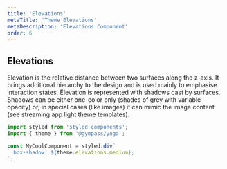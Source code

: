 ```yaml
---
title: 'Elevations'
metaTitle: 'Theme Elevations'
metaDescription: 'Elevations Component'
order: 6
---
```


## Elevations

Elevation is the relative distance between two surfaces along the z-axis.
It brings additional hierarchy to the design and is used mainly to emphasise
interaction states. Elevation is represented with shadows cast by surfaces.
Shadows can be either one-color only (shades of grey with variable opacity) or,
in special cases (like images) it can mimic the image content (see streaming
app light theme templates).

```javascript type=highlight
import styled from 'styled-components';
import { theme } from '@gympass/yoga';

const MyCoolComponent = styled.div`
  box-shadow: ${theme.elevations.medium};
`;
```

<ThemeElevations />